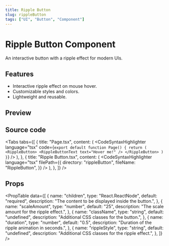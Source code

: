 ```yaml
---
title: Ripple Button
slug: rippleButton
tags: ["UI", "Button", "Component"]
---
```


# Ripple Button Component

An interactive button with a ripple effect for modern UIs.

## Features

- Interactive ripple effect on mouse hover.
- Customizable styles and colors.
- Lightweight and reusable.

## Preview

<ComponentPreview componentPath="RippleButton_ex.tsx" />

## Source code

<Tabs
  tabs={[
    {
      title: "Page.tsx",
      content: (
        <CodeSyntaxHighlighter
          language="tsx"
          code={`export default function Page() {
    return (
              <RippleButton>
                <RippleButtonText text="Hover me!" />
              </RippleButton>
    )
}`}
        />
      ),
    },
    {
      title: "Ripple Button.tsx",
      content: (
        <CodeSyntaxHighlighter
          language="tsx"
          filePath={{
            directory: "rippleButton",
            fileName: "RippleButton",
          }}
        />
      ),
    },
  ]}
/>

## Props

<PropTable
  data={[
    {
      name: "children",
      type: "React.ReactNode",
      default: "required",
      description: "The content to be displayed inside the button.",
    },
    {
      name: "scaleAmount",
      type: "number",
      default: "25",
      description: "The scale amount for the ripple effect.",
    },
    {
      name: "className",
      type: "string",
      default: "undefined",
      description: "Additional CSS classes for the button.",
    },
    {
      name: "duration",
      type: "number",
      default: "0.5",
      description: "Duration of the ripple animation in seconds.",
    },
    {
      name: "rippleStyle",
      type: "string",
      default: "undefined",
      description: "Additional CSS classes for the ripple effect.",
    },
  ]}
/>
